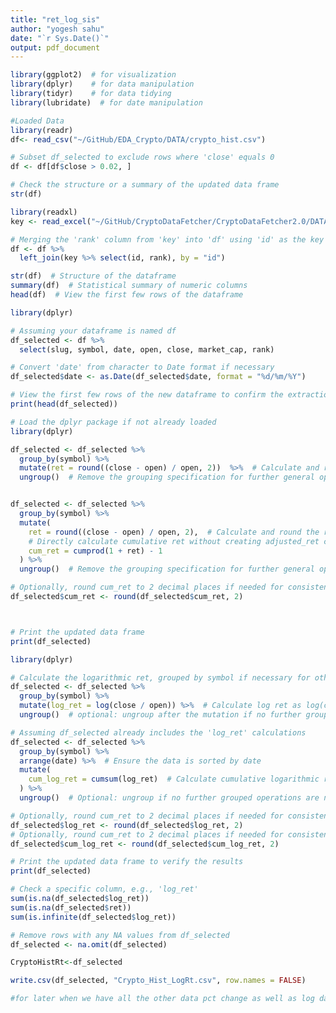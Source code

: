 ```yaml
---
title: "ret_log_sis"
author: "yogesh sahu"
date: "`r Sys.Date()`"
output: pdf_document
---
```


```r
library(ggplot2)  # for visualization
library(dplyr)    # for data manipulation
library(tidyr)    # for data tidying
library(lubridate)  # for date manipulation
```

```r
#Loaded Data 
library(readr)
df<- read_csv("~/GitHub/EDA_Crypto/DATA/crypto_hist.csv")
```

```r
# Subset df_selected to exclude rows where 'close' equals 0
df <- df[df$close > 0.02, ]

# Check the structure or a summary of the updated data frame
str(df)
```


```r
library(readxl)
key <- read_excel("~/GitHub/CryptoDataFetcher/CryptoDataFetcher2.0/DATA/Keys/MasterDataKey.xlsx")
```

```r
# Merging the 'rank' column from 'key' into 'df' using 'id' as the key
df <- df %>%
  left_join(key %>% select(id, rank), by = "id")
```

```r
str(df)  # Structure of the dataframe
summary(df)  # Statistical summary of numeric columns
head(df)  # View the first few rows of the dataframe
```

```r
library(dplyr)

# Assuming your dataframe is named df
df_selected <- df %>%
  select(slug, symbol, date, open, close, market_cap, rank)

# Convert 'date' from character to Date format if necessary
df_selected$date <- as.Date(df_selected$date, format = "%d/%m/%Y")

# View the first few rows of the new dataframe to confirm the extraction
print(head(df_selected))
```



```r

# Load the dplyr package if not already loaded
library(dplyr)

df_selected <- df_selected %>%
  group_by(symbol) %>%
  mutate(ret = round((close - open) / open, 2))  %>%  # Calculate and round the ret
  ungroup()  # Remove the grouping specification for further general operations


df_selected <- df_selected %>%
  group_by(symbol) %>%
  mutate(
    ret = round((close - open) / open, 2),  # Calculate and round the ret
    # Directly calculate cumulative ret without creating adjusted_ret column
    cum_ret = cumprod(1 + ret) - 1
  ) %>%
  ungroup()  # Remove the grouping specification for further general operations

# Optionally, round cum_ret to 2 decimal places if needed for consistency
df_selected$cum_ret <- round(df_selected$cum_ret, 2)



# Print the updated data frame
print(df_selected)
```






```r
library(dplyr)

# Calculate the logarithmic ret, grouped by symbol if necessary for other analyses
df_selected <- df_selected %>%
  group_by(symbol) %>%
  mutate(log_ret = log(close / open)) %>%  # Calculate log ret as log(close/open)
  ungroup()  # optional: ungroup after the mutation if no further grouped operations

# Assuming df_selected already includes the 'log_ret' calculations
df_selected <- df_selected %>%
  group_by(symbol) %>%
  arrange(date) %>%  # Ensure the data is sorted by date
  mutate(
    cum_log_ret = cumsum(log_ret)  # Calculate cumulative logarithmic ret
  ) %>%
  ungroup()  # Optional: ungroup if no further grouped operations are needed

# Optionally, round cum_ret to 2 decimal places if needed for consistency
df_selected$log_ret <- round(df_selected$log_ret, 2)
# Optionally, round cum_ret to 2 decimal places if needed for consistency
df_selected$cum_log_ret <- round(df_selected$cum_log_ret, 2)

# Print the updated data frame to verify the results
print(df_selected)

```

```r
# Check a specific column, e.g., 'log_ret'
sum(is.na(df_selected$log_ret))
sum(is.na(df_selected$ret))
sum(is.infinite(df_selected$log_ret))
```
```r
# Remove rows with any NA values from df_selected
df_selected <- na.omit(df_selected)

```


```r
CryptoHistRt<-df_selected
```


```r
write.csv(df_selected, "Crypto_Hist_LogRt.csv", row.names = FALSE)
```

```r
#for later when we have all the other data pct change as well as log date structureed like MoM or DoD
```



